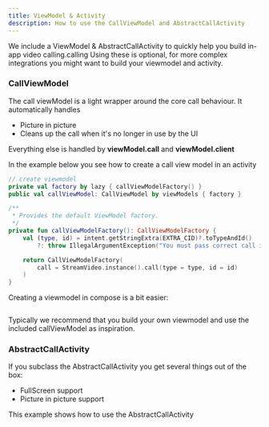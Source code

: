 ```yaml
---
title: ViewModel & Activity
description: How to use the CallViewModel and AbstractCallActivity
---
```


We include a ViewModel & AbstractCallActivity to quickly help you build in-app video calling.calling
Using these is optional, for more complex integrations you might want to build your viewmodel and activity.

### CallViewModel

The call viewModel is a light wrapper around the core call behaviour. It automatically handles

* Picture in picture
* Cleans up the call when it's no longer in use by the UI

Everything else is handled by **viewModel.call** and **viewModel.client**

In the example below you see how to create a call view model in an activity

```kotlin
// create viewmodel
private val factory by lazy { callViewModelFactory() }
public val callViewModel: CallViewModel by viewModels { factory }

/**
 * Provides the default ViewModel factory.
 */
private fun callViewModelFactory(): CallViewModelFactory {
    val (type, id) = intent.getStringExtra(EXTRA_CID)?.toTypeAndId()
        ?: throw IllegalArgumentException("You must pass correct call id.")

    return CallViewModelFactory(
        call = StreamVideo.instance().call(type = type, id = id)
    )
}
```

Creating a viewmodel in compose is a bit easier:

```kotlin

```

Typically we recommend that you build your own viewmodel and use the included callViewModel as inspiration.

### AbstractCallActivity

If you subclass the AbstractCallActivity you get several things out of the box:

* FullScreen support
* Picture in picture support

This example shows how to use the AbstractCallActivity

```kotlin
```